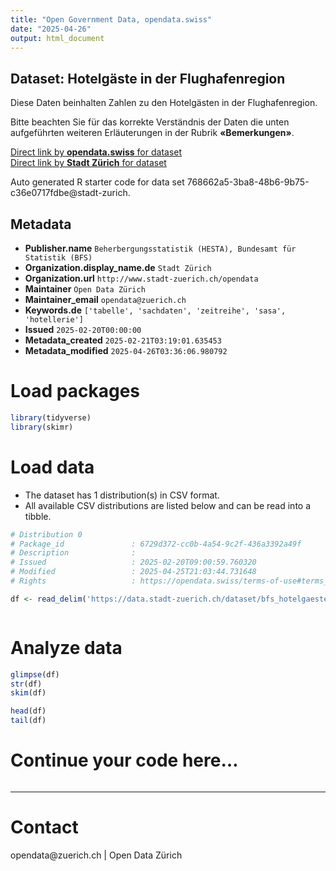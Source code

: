 ```yaml
---
title: "Open Government Data, opendata.swiss"
date: "2025-04-26"
output: html_document
---
```


## Dataset: Hotelgäste in der Flughafenregion

Diese Daten beinhalten Zahlen zu den Hotelgästen in der Flughafenregion.

Bitte beachten Sie für das korrekte Verständnis der Daten die unten aufgeführten weiteren Erläuterungen in der Rubrik **«Bemerkungen»**.


[Direct link by **opendata.swiss** for dataset](https://opendata.swiss/de/dataset/hotelgaste-in-der-flughafenregion)<br>
[Direct link by **Stadt Zürich** for dataset](https://data.stadt-zuerich.ch/dataset/bfs_hotelgaeste_flughafenregion_od1105)

Auto generated R starter code for data set 768662a5-3ba8-48b6-9b75-c36e0717fdbe@stadt-zurich.

## Metadata

- **Publisher.name** `Beherbergungsstatistik (HESTA), Bundesamt für Statistik (BFS)`
- **Organization.display_name.de** `Stadt Zürich`
- **Organization.url** `http://www.stadt-zuerich.ch/opendata`
- **Maintainer** `Open Data Zürich`
- **Maintainer_email** `opendata@zuerich.ch`
- **Keywords.de** `['tabelle', 'sachdaten', 'zeitreihe', 'sasa', 'hotellerie']`
- **Issued** `2025-02-20T00:00:00`
- **Metadata_created** `2025-02-21T03:19:01.635453`
- **Metadata_modified** `2025-04-26T03:36:06.980792`


# Load packages

```r

library(tidyverse)
library(skimr)

```

# Load data

-   The dataset has 1 distribution(s) in CSV format.
-   All available CSV distributions are listed below and can be read into a tibble.

```r

# Distribution 0
# Package_id               : 6729d372-cc0b-4a54-9c2f-436a3392a49f
# Description              : 
# Issued                   : 2025-02-20T09:00:59.760320
# Modified                 : 2025-04-25T21:03:44.731648
# Rights                   : https://opendata.swiss/terms-of-use#terms_open

df <- read_delim('https://data.stadt-zuerich.ch/dataset/bfs_hotelgaeste_flughafenregion_od1105/download/WIR110OD1105.csv')



```

# Analyze data

```r

glimpse(df)
str(df)
skim(df)

head(df)
tail(df)

```

# Continue your code here...

```r

```

------------------------------------------------------------------------

# Contact

opendata@zuerich.ch | Open Data Zürich
